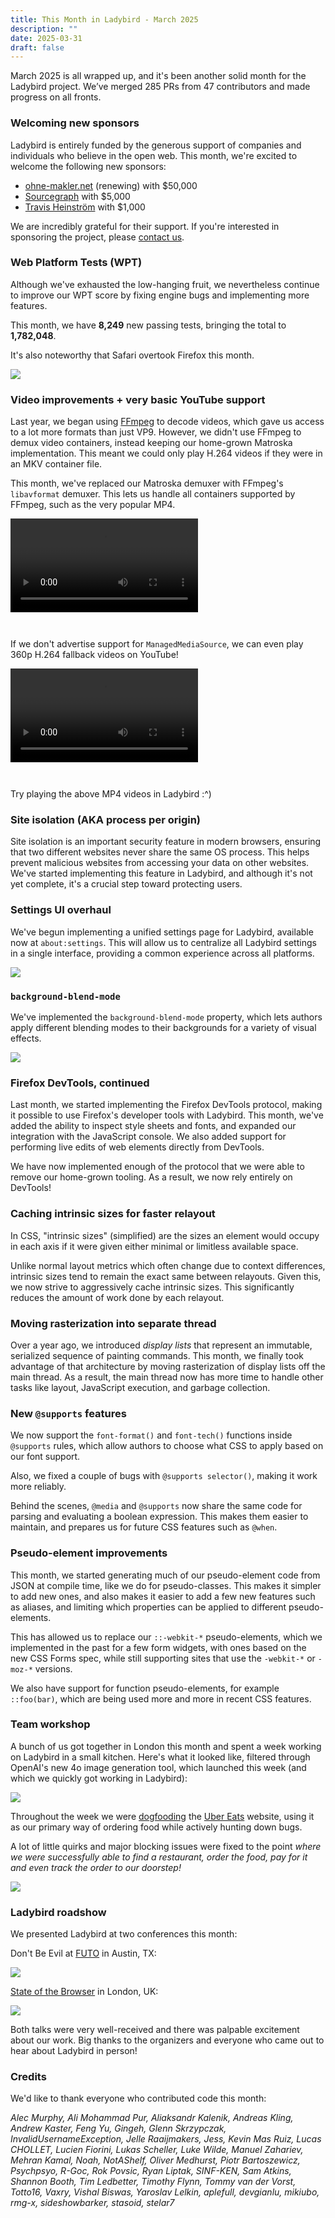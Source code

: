 ```yaml
---
title: This Month in Ladybird - March 2025
description: ""
date: 2025-03-31
draft: false
---
```


March 2025 is all wrapped up, and it's been another solid month for the Ladybird project. We’ve merged 285 PRs from 47 contributors and made progress on all fronts.

### Welcoming new sponsors

Ladybird is entirely funded by the generous support of companies and individuals who believe in the open web. This month, we're excited to welcome the following new sponsors:

- [ohne-makler.net](https://www.ohne-makler.net) (renewing) with $50,000
- [Sourcegraph](https://sourcegraph.com) with $5,000
- [Travis Heinström](https://heinstrom.com) with $1,000

We are incredibly grateful for their support. If you're interested in sponsoring the project, please [contact us](mailto:contact@ladybird.org).

### Web Platform Tests (WPT)

Although we've exhausted the low-hanging fruit, we nevertheless continue to improve our WPT score by fixing engine bugs and implementing more features.

This month, we have **8,249** new passing tests, bringing the total to **1,782,048**.

It's also noteworthy that Safari overtook Firefox this month.

![](/assets/img/newsletter-mar-2025-wpt.gif)

### Video improvements + very basic YouTube support

Last year, we began using [FFmpeg](https://ffmpeg.org) to decode videos, which gave us access to a lot more formats than just VP9.
However, we didn't use FFmpeg to demux video containers, instead keeping our home-grown Matroska implementation. This meant we could only play H.264 videos if they were in an MKV container file.

This month, we've replaced our Matroska demuxer with FFmpeg's `libavformat` demuxer. This lets us handle all containers supported by FFmpeg, such as the very popular MP4.

<video controls style="margin-bottom: 2em">
  <source src="/assets/img/newsletter-mar-2025-video-chrome-for-devs-view-transitions-demo.mp4"></source>
</video>

If we don't advertise support for `ManagedMediaSource`, we can even play 360p H.264 fallback videos on YouTube!

<video controls style="margin-bottom: 2em">
  <source src="/assets/img/newsletter-mar-2025-video-rickroll.mp4"></source>
</video>

Try playing the above MP4 videos in Ladybird :^)

### Site isolation (AKA process per origin)

Site isolation is an important security feature in modern browsers, ensuring that two different websites never share the
same OS process. This helps prevent malicious websites from accessing your data on other websites. We've started
implementing this feature in Ladybird, and although it's not yet complete, it's a crucial step toward protecting users.

### Settings UI overhaul

We've begun implementing a unified settings page for Ladybird, available now at `about:settings`. This will allow us to
centralize all Ladybird settings in a single interface, providing a common experience across all platforms.

![](/assets/img/newsletter-mar-2025-settings.png)

### `background-blend-mode`

We've implemented the `background-blend-mode` property, which lets authors apply different blending modes to their
backgrounds for a variety of visual effects.

![](/assets/img/newsletter-mar-2025-background-blend-mode.png)

### Firefox DevTools, continued

Last month, we started implementing the Firefox DevTools protocol, making it possible to use Firefox's developer tools
with Ladybird. This month, we've added the ability to inspect style sheets and fonts, and expanded our integration
with the JavaScript console. We also added support for performing live edits of web elements directly from DevTools.

We have now implemented enough of the protocol that we were able to remove our home-grown tooling. As a result, we now rely entirely on DevTools!

### Caching intrinsic sizes for faster relayout

In CSS, "intrinsic sizes" (simplified) are the sizes an element would occupy in each axis if it were given either minimal or limitless available space.

Unlike normal layout metrics which often change due to context differences, intrinsic sizes tend to remain the exact same between relayouts. Given this, we now strive to aggressively cache intrinsic sizes. This significantly reduces the amount of work done by each relayout.

### Moving rasterization into separate thread

Over a year ago, we introduced _display lists_ that represent an immutable, serialized sequence of painting commands.
This month, we finally took advantage of that architecture by moving rasterization of display lists off the main thread.
As a result, the main thread now has more time to handle other tasks like layout, JavaScript execution, and garbage collection.

### New `@supports` features

We now support the `font-format()` and `font-tech()` functions inside `@supports` rules, which allow authors to choose
what CSS to apply based on our font support.

Also, we fixed a couple of bugs with `@supports selector()`, making it work more reliably.

Behind the scenes, `@media` and `@supports` now share the same code for parsing and evaluating a boolean expression.
This makes them easier to maintain, and prepares us for future CSS features such as `@when`.

### Pseudo-element improvements

This month, we started generating much of our pseudo-element code from JSON at compile time, like we do for
pseudo-classes. This makes it simpler to add new ones, and also makes it easier to add a few new features such as
aliases, and limiting which properties can be applied to different pseudo-elements.

This has allowed us to replace our `::-webkit-*` pseudo-elements, which we implemented in the past for a few form
widgets, with ones based on the new CSS Forms spec, while still supporting sites that use the `-webkit-*` or `-moz-*`
versions.

We also have support for function pseudo-elements, for example `::foo(bar)`, which are being used more and more in
recent CSS features.

### Team workshop

A bunch of us got together in London this month and spent a week working on Ladybird in a small kitchen. Here's what it looked like, filtered through OpenAI's new 4o image generation tool, which launched this week (and which we quickly got working in Ladybird):

![](/assets/img/newsletter-mar-2025-corporate-memphis.png)

Throughout the week we were [dogfooding](https://en.wikipedia.org/wiki/Eating_your_own_dog_food) the [Uber Eats](https://ubereats.com) website, using it as our primary way of ordering food while actively hunting down bugs.

A lot of little quirks and major blocking issues were fixed to the point _where we were successfully
able to find a restaurant, order the food, pay for it and even track the order to our doorstep!_

![](/assets/img/newsletter-mar-2025-ubereats.png)

### Ladybird roadshow

We presented Ladybird at two conferences this month:

Don't Be Evil at [FUTO](https://futo.org) in Austin, TX:

![](/assets/img/newsletter-mar-2025-futo.jpg)

[State of the Browser](https://2025.stateofthebrowser.com/) in London, UK:

![](/assets/img/newsletter-mar-2025-sotb.jpg)

Both talks were very well-received and there was palpable excitement about our work. Big thanks to the organizers and everyone who came out to hear about Ladybird in person!

### Credits

We'd like to thank everyone who contributed code this month:

_Alec Murphy, Ali Mohammad Pur, Aliaksandr Kalenik, Andreas Kling, Andrew Kaster, Feng Yu, Gingeh, Glenn Skrzypczak, InvalidUsernameException,
Jelle Raaijmakers, Jess, Kevin Mas Ruiz, Lucas CHOLLET, Lucien Fiorini, Lukas Scheller, Luke Wilde, Manuel Zahariev, Mehran Kamal, Noah, NotAShelf, Oliver Medhurst, Piotr Bartoszewicz, Psychpsyo, R-Goc, Rok Povsic, Ryan Liptak, SINF-KEN, Sam Atkins, Shannon Booth, Tim Ledbetter, Timothy Flynn, Tommy van der Vorst, Totto16, Vaxry, Vishal Biswas, Yaroslav Lelkin, aplefull, devgianlu, mikiubo, rmg-x, sideshowbarker, stasoid, stelar7_

